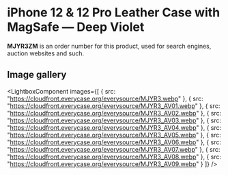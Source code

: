 
# iPhone 12 & 12 Pro Leather Case with MagSafe — Deep Violet

<Callout type='info' emoji='👉🏻'>**MJYR3ZM** is an order number for this product, used for search engines, auction websites and such.</Callout>

## Image gallery

<LightboxComponent
    images={[
      {
        src: "https://cloudfront.everycase.org/everysource/MJYR3.webp"
      },
      {
        src: "https://cloudfront.everycase.org/everysource/MJYR3_AV01.webp"
      },
      {
        src: "https://cloudfront.everycase.org/everysource/MJYR3_AV02.webp"
      },
      {
        src: "https://cloudfront.everycase.org/everysource/MJYR3_AV03.webp"
      },
      {
        src: "https://cloudfront.everycase.org/everysource/MJYR3_AV04.webp"
      },
      {
        src: "https://cloudfront.everycase.org/everysource/MJYR3_AV05.webp"
      },
      {
        src: "https://cloudfront.everycase.org/everysource/MJYR3_AV06.webp"
      },
      {
        src: "https://cloudfront.everycase.org/everysource/MJYR3_AV07.webp"
      },
      {
        src: "https://cloudfront.everycase.org/everysource/MJYR3_AV08.webp"
      },
      {
        src: "https://cloudfront.everycase.org/everysource/MJYR3_AV09.webp"
      }
    ]}
  />
